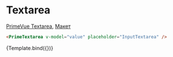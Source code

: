 

<Meta title="Prime/Form/Textarea" />

# Textarea

[PrimeVue Textarea](https://primevue.org/textarea), [Макет](<https://www.figma.com/design/4TYeki0MDLhfPGJstbIicf/UI-kit-PrimeFace-(DS)?node-id=484-5572&node-type=section&t=1Q8VTt6Y4LnVAfrv-0>)

```html dark
<PrimeTextarea v-model="value" placeholder="InputTextarea" />
```

<Story name="Primary">{Template.bind({})}</Story>

